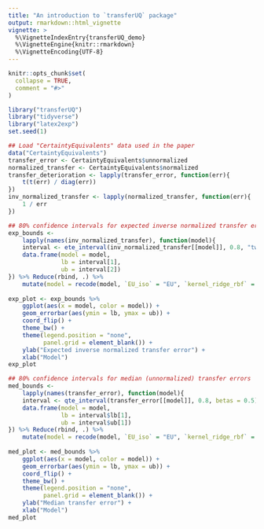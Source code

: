 ```yaml
---
title: "An introduction to `transferUQ` package"
output: rmarkdown::html_vignette
vignette: >
  %\VignetteIndexEntry{transferUQ_demo}
  %\VignetteEngine{knitr::rmarkdown}
  %\VignetteEncoding{UTF-8}
---
```


```r
knitr::opts_chunk$set(
  collapse = TRUE,
  comment = "#>"
)
```

```r
library("transferUQ")
library("tidyverse")
library("latex2exp")
set.seed(1)
```

```r
## Load "CertaintyEquivalents" data used in the paper
data("CertaintyEquivalents")
transfer_error <- CertaintyEquivalents$unnormalized
normalized_transfer <- CertaintyEquivalents$normalized
transfer_deterioration <- lapply(transfer_error, function(err){
    t(t(err) / diag(err))
})
inv_normalized_transfer <- lapply(normalized_transfer, function(err){
    1 / err
})
```

```r
## 80% confidence intervals for expected inverse normalized transfer errors
exp_bounds <-
    lapply(names(inv_normalized_transfer), function(model){
    interval <- ete_interval(inv_normalized_transfer[[model]], 0.8, "two")
    data.frame(model = model,
               lb = interval[1],
               ub = interval[2])
}) %>% Reduce(rbind, .) %>%
    mutate(model = recode(model, `EU_iso` = "EU", `kernel_ridge_rbf` = "Ridge"))
    
exp_plot <- exp_bounds %>%
    ggplot(aes(x = model, color = model)) +
    geom_errorbar(aes(ymin = lb, ymax = ub)) +
    coord_flip() +
    theme_bw() + 
    theme(legend.position = "none",
          panel.grid = element_blank()) +
    ylab("Expected inverse normalized transfer error") +
    xlab("Model")
exp_plot
```

```r
## 80% confidence intervals for median (unnormalized) transfer errors
med_bounds <-
    lapply(names(transfer_error), function(model){
    interval <- qte_interval(transfer_error[[model]], 0.8, betas = 0.5)
    data.frame(model = model,
               lb = interval$lb[1],
               ub = interval$ub[1])
}) %>% Reduce(rbind, .) %>%
    mutate(model = recode(model, `EU_iso` = "EU", `kernel_ridge_rbf` = "Ridge"))
    
med_plot <- med_bounds %>%
    ggplot(aes(x = model, color = model)) +
    geom_errorbar(aes(ymin = lb, ymax = ub)) +
    coord_flip() +
    theme_bw() + 
    theme(legend.position = "none",
          panel.grid = element_blank()) +
    ylab("Median transfer error") +
    xlab("Model")
med_plot
```

